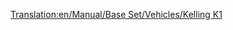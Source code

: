 [[Translation:en/Manual/Base Set/Vehicles/Kelling K1]]

{{nl/Vliegtuig|Name=Kelling K1
|Image=[[File:en/KellingK1.png|Kelling K1]]
|Cost=34.863 (69,726)
|Speed=947 km/h (592 MPH)
|Annual=4.781 (9,562)
|Designed=2022
|Lifespan=22
|Capacity=65 passagiers & 18 zakken post
|Description=Fictief futuristisch vliegtuig. Kelling is een onbekend bedrijf, dat alleen een Diesel bouwt in het tropische klimaat.
|Real-life=Fictief.
}}